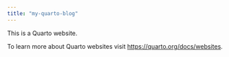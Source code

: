 ```yaml
---
title: "my-quarto-blog"
---
```


This is a Quarto website.

To learn more about Quarto websites visit <https://quarto.org/docs/websites>.
